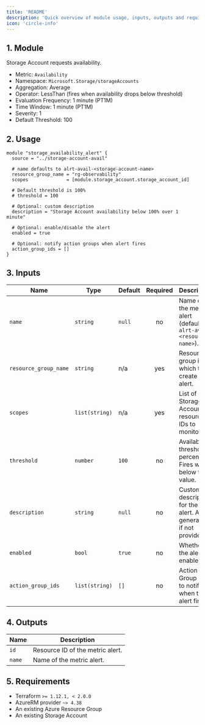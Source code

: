 ```yaml
---
title: 'README'
description: 'Quick overview of module usage, inputs, outputs and requirements.'
icon: 'circle-info'
---
```


## 1. Module
Storage Account requests availability.

- Metric: `Availability`
- Namespace: `Microsoft.Storage/storageAccounts`
- Aggregation: Average
- Operator: LessThan (fires when availability drops below threshold)
- Evaluation Frequency: 1 minute (PT1M)
- Time Window: 1 minute (PT1M)
- Severity: 1
- Default Threshold: 100

## 2. Usage
```hcl main.tf
module "storage_availability_alert" {
  source = "../storage-account-avail"

  # name defaults to alrt-avail-<storage-account-name>
  resource_group_name = "rg-observability"
  scopes              = [module.storage_account.storage_account_id]

  # Default threshold is 100%
  # threshold = 100

  # Optional: custom description
  description = "Storage Account availability below 100% over 1 minute"

  # Optional: enable/disable the alert
  enabled = true

  # Optional: notify action groups when alert fires
  action_group_ids = []
}
```

## 3. Inputs
| Name | Type | Default | Required | Description |
|------|------|---------|:--------:|-------------|
| `name` | `string` | `null` | no | Name of the metric alert (defaults to `alrt-avail-<resource-name>`). |
| `resource_group_name` | `string` | n/a | yes | Resource group in which to create the alert. |
| `scopes` | `list(string)` | n/a | yes | List of Storage Account resource IDs to monitor. |
| `threshold` | `number` | `100` | no | Availability threshold percentage. Fires when below this value. |
| `description` | `string` | `null` | no | Custom description for the alert. Auto-generated if not provided. |
| `enabled` | `bool` | `true` | no | Whether the alert is enabled. |
| `action_group_ids` | `list(string)` | `[]` | no | Action Group IDs to notify when the alert fires. |

## 4. Outputs
| Name | Description |
|------|-------------|
| `id` | Resource ID of the metric alert. |
| `name` | Name of the metric alert. |

## 5. Requirements
- Terraform `>= 1.12.1, < 2.0.0`
- AzureRM provider `~> 4.38`
- An existing Azure Resource Group
- An existing Storage Account


